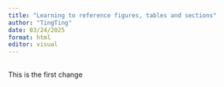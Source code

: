 ```yaml
---
title: "Learning to reference figures, tables and sections"
author: "TingTing"
date: 03/24/2025
format: html
editor: visual
---
```


## 

This is the first change
